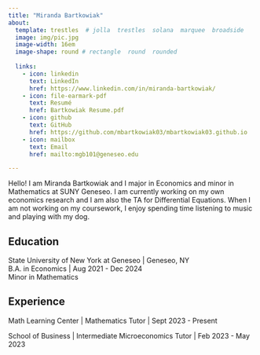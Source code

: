 ```yaml
---
title: "Miranda Bartkowiak" 
about:
  template: trestles  # jolla  trestles  solana  marquee  broadside
  image: img/pic.jpg
  image-width: 16em
  image-shape: round # rectangle  round  rounded
  
  links:
    - icon: linkedin
      text: LinkedIn
      href: https://www.linkedin.com/in/miranda-bartkowiak/
    - icon: file-earmark-pdf
      text: Resumé
      href: Bartkowiak Resume.pdf
    - icon: github
      text: GitHub
      href: https://github.com/mbartkowiak03/mbartkowiak03.github.io
    - icon: mailbox
      text: Email
      href: mailto:mgb101@geneseo.edu

---
```



Hello! I am Miranda Bartkowiak and I major in Economics and minor in Mathematics at SUNY Geneseo. I am currently working on my own economics research and I am also the TA for Differential Equations. When I am not working on my coursework, I enjoy spending time listening to music and playing with my dog.

## Education

State University of New York at Geneseo | Geneseo, NY <br>
B.A. in Economics | Aug 2021 - Dec 2024 <br>
Minor in Mathematics 

## Experience

Math Learning Center | Mathematics Tutor | Sept 2023 - Present

School of Business | Intermediate Microeconomics Tutor | Feb 2023 - May 2023


